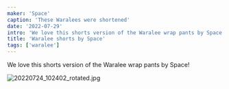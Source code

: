 ```yaml
---
maker: 'Space'
caption: 'These Waralees were shortened'
date: '2022-07-29'
intro: 'We love this shorts version of the Waralee wrap pants by Space!'
title: 'Waralee shorts by Space'
tags: ['waralee']
---
```


<!-- truncate -->

We love this shorts version of the Waralee wrap pants by Space!

![20220724_102402_rotated.jpg](https://posts.freesewing.org/uploads/20220724_102402_rotated_09cbc55741.jpg)
